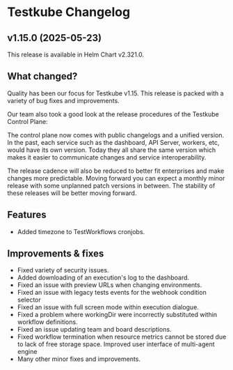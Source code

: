 # Testkube Changelog

## v1.15.0 (2025-05-23)

This release is available in Helm Chart v2.321.0.

## What changed?

Quality has been our focus for Testkube v1.15.
This release is packed with a variety of bug fixes and improvements.

Our team also took a good look at the release procedures of the Testkube Control Plane:

The control plane now comes with public changelogs and a unified version.
In the past, each service such as the dashboard, API Server, workers, etc, would have its own version.
Today they all share the same version which makes it easier to communicate changes and service interoperability.

The release cadence will also be reduced to better fit enterprises and make changes more predictable.
Moving forward you can expect a monthly minor release with some unplanned patch versions in between.
The stability of these releases will be better moving forward.

## Features

- Added timezone to TestWorkflows cronjobs.

## Improvements & fixes

- Fixed variety of security issues.
- Added downloading of an execution's log to the dashboard.
- Fixed an issue with preview URLs when changing environments.
- Fixed an issue with legacy tests events for the webhook condition selector
- Fixed an issue with full screen mode within execution dialogue.
- Fixed a problem where workingDir were incorrectly substituted within workflow definitions.
- Fixed an issue updating team and board descriptions.
- Fixed workflow termination when resource metrics cannot be stored due to lack of free storage space.
Improved user interface of multi-agent engine
- Many other minor fixes and improvements.
